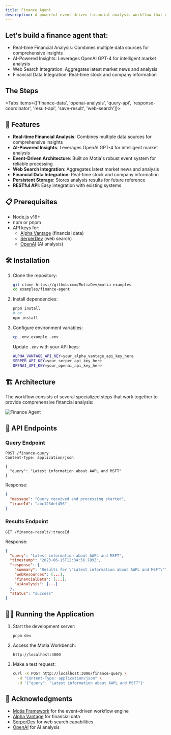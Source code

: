 ```yaml
---
title: Finance Agent
description: A powerful event-driven financial analysis workflow that combines web search, financial data, and AI analysis to provide comprehensive investment insights.
---
```



## Let's build a finance agent that:

- Real-time Financial Analysis: Combines multiple data sources for comprehensive insights
- AI-Powered Insights: Leverages OpenAI GPT-4 for intelligent market analysis
- Web Search Integration: Aggregates latest market news and analysis
- Financial Data Integration: Real-time stock and company information

## The Steps

<Folder name="steps" defaultOpen>
  <File name="finance-data.step.ts" />
  <File name="openai-analysis.step.ts" />
  <File name="query-api.step.ts" />
  <File name="response-coordinator.step.ts" />
  <File name="result-api.step.ts" />
  <File name="save-result.step.ts" />
  <File name="web-search.step.ts" />
</Folder>

<Tabs items={['finance-data', 'openai-analysis', 'query-api', 'response-coordinator', 'result-api', 'save-result', 'web-search']}>
  <CodeFetcher path="examples/finance-agent/steps" tab="finance-data" value="finance-data" />
  <CodeFetcher path="examples/finance-agent/steps" tab="openai-analysis" value="openai-analysis" />
  <CodeFetcher path="examples/finance-agent/steps" tab="query-api" value="query-api" />
  <CodeFetcher path="examples/finance-agent/steps" tab="response-coordinator" value="response-coordinator" />
  <CodeFetcher path="examples/finance-agent/steps" tab="result-api" value="result-api" />
  <CodeFetcher path="examples/finance-agent/steps" tab="save-result" value="save-result" />
  <CodeFetcher path="examples/finance-agent/steps" tab="web-search" value="web-search" />
</Tabs>

## 🚀 Features

- **Real-time Financial Analysis**: Combines multiple data sources for comprehensive insights
- **AI-Powered Insights**: Leverages OpenAI GPT-4 for intelligent market analysis
- **Event-Driven Architecture**: Built on Motia's robust event system for reliable processing
- **Web Search Integration**: Aggregates latest market news and analysis
- **Financial Data Integration**: Real-time stock and company information
- **Persistent Storage**: Stores analysis results for future reference
- **RESTful API**: Easy integration with existing systems

## 📋 Prerequisites

- Node.js v16+
- npm or pnpm
- API keys for:
  - [Alpha Vantage](https://www.alphavantage.co/) (financial data)
  - [SerperDev](https://serper.dev/) (web search)
  - [OpenAI](https://platform.openai.com/) (AI analysis)

## 🛠️ Installation

1. Clone the repository:
   ```bash
   git clone https://github.com/MotiaDev/motia-examples
   cd examples/finance-agent
   ```

2. Install dependencies:
   ```bash
   pnpm install
   # or
   npm install
   ```

3. Configure environment variables:
   ```bash
   cp .env.example .env
   ```

   Update `.env` with your API keys:
   ```bash
   ALPHA_VANTAGE_API_KEY=your_alpha_vantage_api_key_here
   SERPER_API_KEY=your_serper_api_key_here
   OPENAI_API_KEY=your_openai_api_key_here
   ```

## 🏗️ Architecture

The workflow consists of several specialized steps that work together to provide comprehensive financial analysis:

![Finance Agent](../img/finance-agent.gif)


## 🚦 API Endpoints

### Query Endpoint

```http
POST /finance-query
Content-Type: application/json

{
  "query": "Latest information about AAPL and MSFT"
}
```

Response:
```json
{
  "message": "Query received and processing started",
  "traceId": "abc123def456"
}
```

### Results Endpoint

```http
GET /finance-result/:traceId
```

Response:
```json
{
  "query": "Latest information about AAPL and MSFT",
  "timestamp": "2023-06-15T12:34:56.789Z",
  "response": {
    "summary": "Results for \"Latest information about AAPL and MSFT\"",
    "webResources": [...],
    "financialData": [...],
    "aiAnalysis": {...}
  },
  "status": "success"
}
```

## 🏃‍♂️ Running the Application

1. Start the development server:
   ```bash
   pnpm dev
   ```

2. Access the Motia Workbench:
   ```
   http://localhost:3000
   ```

3. Make a test request:
   ```bash
   curl -X POST http://localhost:3000/finance-query \
     -H "Content-Type: application/json" \
     -d '{"query": "Latest information about AAPL and MSFT"}'
   ```
## 🙏 Acknowledgments

- [Motia Framework](https://motia.dev) for the event-driven workflow engine
- [Alpha Vantage](https://www.alphavantage.co/) for financial data
- [SerperDev](https://serper.dev/) for web search capabilities
- [OpenAI](https://platform.openai.com/) for AI analysis 